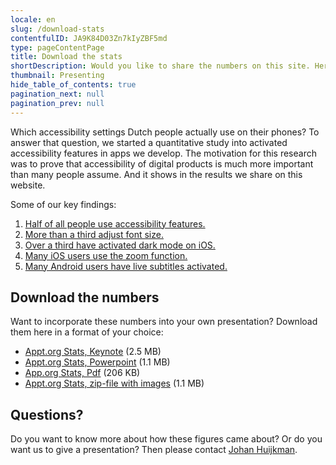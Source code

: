 ```yaml
---
locale: en
slug: /download-stats
contentfulID: JA9K84D03Zn7kIyZBF5md
type: pageContentPage
title: Download the stats
shortDescription: Would you like to share the numbers on this site. Here you can download the latest numbers in a format of your choice.
thumbnail: Presenting
hide_table_of_contents: true
pagination_next: null
pagination_prev: null
---
```


Which accessibility settings Dutch people actually use on their phones? To answer that question, we started a quantitative study into activated accessibility features in apps we develop. The motivation for this research was to prove that accessibility of digital products is much more important than many people assume. And it shows in the results we share on this website.

Some of our key findings:

1. [Half of all people use accessibility features.](/en/stats)
2. [More than a third adjust font size.](/en/stats/font-size)
3. [Over a third have activated dark mode on iOS.](/en/stats/dark-mode)
4. [Many iOS users use the zoom function.](/en/stats/zoom)
5. [Many Android users have live subtitles activated.](/en/stats/closed-captions)

## Download the numbers

Want to incorporate these numbers into your own presentation? Download them here in a format of your choice:

- [Appt.org Stats, Keynote](https://drive.google.com/file/d/14fogI4LbtlWBIcVPBvYWjmeHhmmH8vrW/view?usp=drive_link) (2.5 MB)
- [Appt.org Stats, Powerpoint](https://docs.google.com/presentation/d/1l4hLQHUBlb4-jK3rWiq-dO1Dl9c_OkTh/edit?usp=drive_link&ouid=111501768277630608431&rtpof=true&sd=true) (1.1 MB)
- [App.org Stats, Pdf](https://docs.google.com/presentation/d/1l4hLQHUBlb4-jK3rWiq-dO1Dl9c_OkTh/edit?usp=drive_link&ouid=111501768277630608431&rtpof=true&sd=true) (206 KB)
- [Appt.org Stats, zip-file with images](https://drive.google.com/file/d/1ORZG1L6Y_HZvziCikvYa61G5KqHYRZCz/view?usp=drive_link) (1.1 MB)

## Questions?

Do you want to know more about how these figures came about? Or do you want us to give a presentation? Then please contact [Johan Huijkman](mailto:johan@q42.nl).